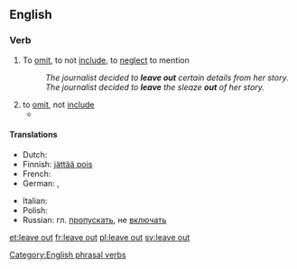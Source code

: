 ==English==

===Verb===
{{en-verb|leaves out|leaving out|left out|left out}}

# To [[omit]], to not [[include]], to [[neglect]] to mention
#:''The journalist decided to '''leave out''' certain details from her story.''
#:''The journalist decided to '''leave''' the sleaze '''out''' of her story.''
# to [[omit]], not [[include]]
#* {{quote-news
|year=2011
|date=June 4
|author=Phil McNulty
|title=England   2 - 2   Switzerland
|work=BBC
|url=http://news.bbc.co.uk/sport2/hi/football/13553428.stm
|page=
|passage=Capello mystifyingly '''left Ashley Young out''' despite a match-winning display in the Euro 2012 qualifier win in Wales in March and he only underlined the folly of the decision by emerging as substitute at half-time and striking a fine equaliser six minutes after coming on.}}

====Translations====
{{trans-top|To leave out or to not include}}
* Dutch: {{t+|nl|weglaten}}
* Finnish: [[jättää pois]]
* French: {{t+|fr|omettre}}
* German: {{t+|de|weglassen}}, {{t+|de|auslassen}}
{{trans-mid}}
* Italian: {{t+|it|omettere}}
* Polish: {{t+|pl|pomijać}}
* Russian: гл. [[пропускать]], не [[включать]]
{{trans-bottom}}

[[Category:English phrasal verbs]]

[[et:leave out]]
[[fr:leave out]]
[[pl:leave out]]
[[sv:leave out]]